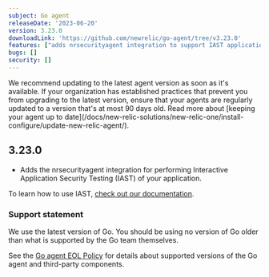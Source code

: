 ```yaml
---
subject: Go agent
releaseDate: '2023-06-20'
version: 3.23.0
downloadLink: 'https://github.com/newrelic/go-agent/tree/v3.23.0'
features: ["adds nrsecurityagent integration to support IAST application security testing"]
bugs: []    
security: []
---
```


<Callout variant="important">
We recommend updating to the latest agent version as soon as it's available. If your organization has established practices that prevent you from upgrading to the latest version, ensure that your agents are regularly updated to a version that's at most 90 days old. Read more about [keeping your agent up to date](/docs/new-relic-solutions/new-relic-one/install-configure/update-new-relic-agent/).
</Callout>

## 3.23.0
 * Adds the nrsecurityagent integration for performing Interactive Application Security Testing (IAST) of your application.

To learn how to use IAST, [check out our documentation](/docs/iast/use-iast/).


### Support statement

We use the latest version of Go. You should be using no version of Go older than what is supported by the Go team themselves.

 See the [Go agent EOL Policy](https://docs.newrelic.com/docs/apm/agents/go-agent/get-started/go-agent-eol-policy/) for details about supported versions of the Go agent and third-party components.



